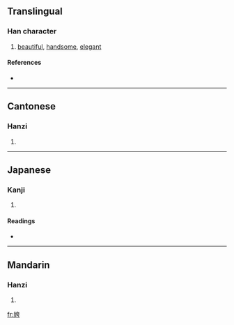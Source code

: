 ==Translingual==

===Han character===
{{Han char|rn=38|rad=女|as=06|sn=9|four=4442<sub>7</sub>|canj=女大一尸 (VKMS)}}

# [[beautiful]], [[handsome]], [[elegant]]

====References====
* {{Han ref|kx=0260.290|dkj=06235|dj=0527.050|hdz=21043.080|uh=59F1|ud=23025|bh=CE66|bd=52838}}

----

==Cantonese==

===Hanzi===
{{yue-hanzi|jyut=|y=kwa1}}

# {{defn|Cantonese}}

----

==Japanese==

===Kanji===
{{ja-kanji|grade=|rs=女06}}

# {{defn|Japanese}}

====Readings====
* {{ja-readings|on=[[か]] (ka), [[け]] (ke), [[こ]] (ko), [[ご]] (go), [[く]] (ku)|kun=[[おごるさま]] (ogorusama), [[みめよい]] (mimeyoi), [[うつくしい]] (utsukushii)}}

----

==Mandarin==

===Hanzi===
{{cmn-hanzi|pin=[[kuā]] ([[kua1]])|wg=k'ua<sup>1</sup>}}

# {{defn|Mandarin}}

[[fr:姱]]